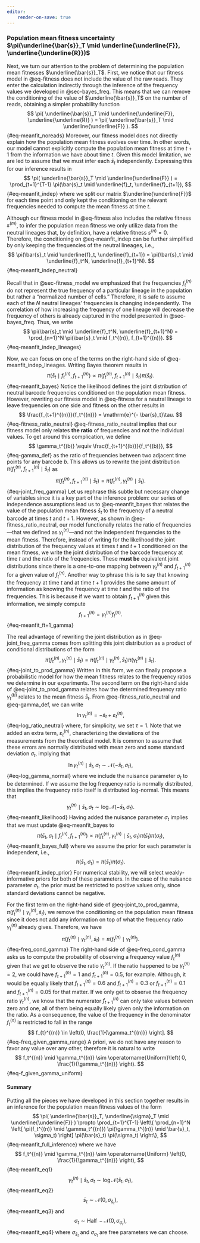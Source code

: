 ```yaml
---
editor:
    render-on-save: true
---
```


### Population mean fitness uncertainty $\pi(\underline{\bar{s}}_T \mid \underline{\underline{F}}, \underline{\underline{R}})$ {#sec-bayes_meanfit}

Next, we turn our attention to the problem of determining the population mean
fitnesses $\underline{\bar{s}}_T$. First, we notice that our fitness model in
@eq-fitness does not include the value of the raw reads. They enter the
calculation indirectly through the inference of the frequency values we
developed in @sec-bayes_freq. This means that we can remove the conditioning of
the value of $\underline{\bar{s}}_T$ on the number of reads, obtaining a simpler
probability function
$$
\pi(
    \underline{\bar{s}}_T \mid 
    \underline{\underline{F}}, \underline{\underline{R}}
) = 
\pi(
    \underline{\bar{s}}_T \mid 
    \underline{\underline{F}}
).
$${#eq-meanfit_noreads}
Moreover, our fitness model does not directly explain how the population mean
fitness evolves over time. In other words, our model cannot explicitly compute
the population mean fitness at time $t+1$ from the information we have about
time $t$. Given this model limitation, we are led to assume that we must infer
each $\bar{s}_t$ independently. Expressing this for our inference
results in
$$
\pi(
    \underline{\bar{s}}_T \mid 
    \underline{\underline{F}}
) =
\prod_{t=1}^{T-1} \pi(\bar{s}_t \mid \underline{f}_t, \underline{f}_{t+1}),
$${#eq-meanfit_indep}
where we split our matrix $\underline{\underline{F}}$ for each time point and
only kept the conditioning on the relevant frequencies needed to compute the
mean fitness at time $t$.

Although our fitness model in @eq-fitness also includes the relative fitness
$s^{(m)}$, to infer the population mean fitness we only utilize data from the
neutral lineages that, by definition, have a relative fitness $s^{(n)} = 0$.
Therefore, the conditioning on @eq-meanfit_indep can be further simplified by
only keeping the frequencies of the neutral lineages, i.e.,
$$
\pi(\bar{s}_t \mid \underline{f}_t, \underline{f}_{t+1}) =
\pi(\bar{s}_t \mid \underline{f}_t^N, \underline{f}_{t+1}^N).
$${#eq-meanfit_indep_neutral}

Recall that in @sec-fitness_model we emphasized that the frequencies $f_t^{(n)}$
do not represent the true frequency of a particular lineage in the population
but rather a "normalized number of cells." Therefore, it is safe to assume each
of the $N$ neutral lineages' frequencies is changing independently. The
correlation of how increasing the frequency of one lineage will decrease the
frequency of others is already captured in the model presented in
@sec-bayes_freq. Thus, we write
$$
\pi(\bar{s}_t \mid \underline{f}_t^N, \underline{f}_{t+1}^N) =
\prod_{n=1}^N \pi(\bar{s}_t \mid f_t^{(n)}, f_{t+1}^{(n)}).
$${#eq-meanfit_indep_lineages}

Now, we can focus on one of the terms on the right-hand side of
@eq-meanfit_indep_lineages. Writing Bayes theorem results in
$$
\pi(\bar{s}_t \mid f_t^{(n)}, f_{t+1}^{(n)}) \propto
\pi(f_t^{(n)}, f_{t+1}^{(n)} \mid \bar{s}_t) \pi(\bar{s}_t).
$${#eq-meanfit_bayes}
Notice the likelihood defines the joint distribution of neutral barcode
frequencies conditioned on the population mean fitness. However, rewriting our
fitness model in @eq-fitness for a neutral lineage to leave frequencies on one
side and fitness on the other results in
$$
\frac{f_{t+1}^{(n)}}{f_t^{(n)}} = \mathrm{e}^{- \bar{s}_t}\tau.
$${#eq-fitness_ratio_neutral}
@eq-fitness_ratio_neutral implies that our fitness model only relates **the
ratio** of frequencies and not the individual values. To get around this 
complication, we define
$$
\gamma_t^{(b)} \equiv \frac{f_{t+1}^{(b)}}{f_t^{(b)}},
$${#eq-gamma_def}
as the ratio of frequencies between two adjacent time points for any barcode
$b$. This allows us to rewrite the joint distribution
$\pi(f_t^{(n)}, f_{t+1}^{(n)} \mid \bar{s}_t)$ as
$$
\pi(f_t^{(n)}, f_{t+1}^{(n)} \mid \bar{s}_t) =
\pi(f_t^{(n)}, \gamma_{t}^{(n)} \mid \bar{s}_t).
$${#eq-joint_freq_gamma}
Let us rephrase this subtle but necessary change of variables since it is a key
part of the inference problem: our series of independence assumptions lead us to
@eq-meanfit_bayes that relates the value of the population mean fitness
$\bar{s}_t$ to the frequency of a neutral barcode at times $t$ and $t+1$. 
However, as shown in @eq-fitness_ratio_neutral, our model functionally relates
the ratio of frequencies---that we defined as $\gamma_t^{(n)}$---and not the
independent frequencies to the mean fitness. Therefore, instead of writing for
the likelihood the joint distribution of the frequency values at times $t$ and
$t+1$ conditioned on the mean fitness, we write the joint distribution of the
barcode frequency at time $t$ and the ratio of the frequencies. These **must
be** equivalent joint distributions since there is a one-to-one mapping between
$\gamma_t^{(n)}$ and $f_{t+1}^{(n)}$ for a given value of $f_t^{(n)}$. Another
way to phrase this is to say that knowing the frequency at time $t$ and at time
$t+1$ provides the same amount of information as knowing the frequency at time
$t$ and the ratio of the frequencies. This is because if we want to obtain
$f_{t+1}^{(n)}$ given this information, we simply compute
$$
f_{t+1}^{(n)} = \gamma_t^{(n)} f_t^{(n)}.
$${#eq-meanfit_ft+1_gamma}

The real advantage of rewriting the joint distribution as in
@eq-joint_freq_gamma comes from splitting this joint distribution as a product
of conditional distributions of the form
$$
\pi(f_t^{(n)}, \gamma_{t}^{(n)} \mid \bar{s}_t) =
\pi(f_t^{(n)} \mid \gamma_{t}^{(n)}, \bar{s}_t)
\pi(\gamma_{t}^{(n)} \mid \bar{s}_t).
$${#eq-joint_to_prod_gamma}
Written in this form, we can finally propose a probabilistic model for how the
mean fitness relates to the frequency ratios we determine in our experiments.
The second term on the right-hand side of @eq-joint_to_prod_gamma relates how
the determined frequency ratio $\gamma_t^{(b)}$ relates to the mean fitness
$\bar{s}_t$. From @eq-fitness_ratio_neutral and @eq-gamma_def, we can write
$$
\ln \gamma_t^{(n)} = - \bar{s}_t + \varepsilon_t^{(n)},
$${#eq-log_ratio_neutral}
where, for simplicity, we set $\tau = 1$. Note that we added an extra term,
$\varepsilon_t^{(n)}$, characterizing the deviations of the measurements from
the theoretical model. It is common to assume that these errors are normally
distributed with mean zero and some standard deviation $\sigma_t$, implying that
$$
\ln \gamma_t^{(n)} \mid \bar{s}_t, \sigma_t  \sim 
\mathcal{N}\left(-\bar{s}_t, \sigma_t \right),
$${#eq-log_gamma_normal}
where we include the nuisance parameter $\sigma_t$ to be determined. If we 
assume the log frequency ratio is normally distributed, this implies the 
frequency ratio itself is distributed log-normal. This means that
$$
\gamma_t^{(n)} \mid \bar{s}_t, \sigma_t  \sim 
\log \mathcal{N}\left(-\bar{s}_t, \sigma_t \right).
$${#eq-meanfit_likelihood}
Having added the nuisance parameter $\sigma_t$ implies that we must update
@eq-meanfit_bayes to
$$
\pi(\bar{s}_t, \sigma_t \mid f_t^{(n)}, f_{t+1}^{(n)}) \propto
\pi(f_t^{(n)}, \gamma_t^{(n)} \mid \bar{s}_t, \sigma_t) 
\pi(\bar{s}_t) \pi(\sigma_t),
$${#eq-meanfit_bayes_full}
where we assume the prior for each parameter is independent, i.e.,
$$
\pi(\bar{s}_t, \sigma_t) = \pi(\bar{s}_t) \pi(\sigma_t).
$${#eq-meanfit_indep_prior}
For numerical stability, we will select weakly-informative priors for both of
these parameters. In the case of the nuisance parameter $\sigma_t$, the prior
must be restricted to positive values only, since standard deviations cannot be
negative.

For the first term on the right-hand side of @eq-joint_to_prod_gamma,
$\pi(f_t^{(n)} \mid \gamma_{t}^{(n)}, \bar{s}_t)$, we remove the conditioning
on the population mean fitness since it does not add any information on top of
what the frequency ratio $\gamma_t^{(n)}$ already gives. Therefore, we have
$$
\pi(f_t^{(n)} \mid \gamma_{t}^{(n)}, \bar{s}_t) =
\pi(f_t^{(n)} \mid \gamma_{t}^{(n)}).
$${#eq-freq_cond_gamma}
The right-hand side of @eq-freq_cond_gamma asks us to compute the probability
of observing a frequency value $f_t^{(n)}$ given that we get to observe the
ratio $\gamma_{t}^{(n)}$. If the ratio happened to be $\gamma_{t}^{(n)} = 2$,
we could have $f_{t+1}^{(n)} = 1$ and $f_{t+1}^{(n)} = 0.5$, for example.
Although, it would be equally likely that $f_{t+1}^{(n)} = 0.6$ and
$f_{t+1}^{(n)} = 0.3$ or $f_{t+1}^{(n)} = 0.1$ and $f_{t+1}^{(n)} = 0.05$ for
that matter. If we only get to observe the frequency ratio $\gamma_t^{(n)}$, we
know that the numerator $f_{t+1}^{(n)}$ can only take values between zero and
one, all of them being equally likely given only the information on the ratio.
As a consequence, the value of the frequency in the denominator $f_{t}^{(n)}$ is
restricted to fall in the range
$$
f_{t}^{(n)} \in \left(0, \frac{1}{\gamma_t^{(n)}} \right].
$${#eq-freq_given_gamma_range}
A priori, we do not have any reason to favor any value over any other, therefore
it is natural to write
$$
f_t^{(n)} \mid \gamma_t^{(n)} \sim 
\operatorname{Uniform}\left( 0, \frac{1}{\gamma_t^{(n)}} \right).
$${#eq-f_given_gamma_uniform}

#### Summary

Putting all the pieces we have developed in this section together results in an
inference for the population mean fitness values of the form
$$
\pi(
    \underline{\bar{s}}_T, \underline{\sigma}_T \mid \underline{\underline{F}}
) \propto
\prod_{t=1}^{T-1} \left\{
    \prod_{n=1}^N \left[
        \pi(f_t^{(n)} \mid \gamma_t^{(n)}) 
        \pi(\gamma_t^{(n)} \mid \bar{s}_t, \sigma_t)
    \right]
    \pi(\bar{s}_t) \pi(\sigma_t)
\right\},
$${#eq-meanfit_full_inference}
where we have
$$
f_t^{(n)} \mid \gamma_t^{(n)} \sim 
\operatorname{Uniform} \left(0, \frac{1}{\gamma_t^{(n)}} \right),
$${#eq-meanfit_eq1}
$$
\gamma_t^{(n)} \mid \bar{s}_t, \sigma_t \sim 
\log\mathcal{N}(\bar{s}_t, \sigma_t),
$${#eq-meanfit_eq2}
$$
\bar{s}_t \sim \mathcal{N}(0, \sigma_{\bar{s}_t}),
$${#eq-meanfit_eq3}
and
$$
\sigma_t \sim \operatorname{Half}-\mathcal{N}(0, \sigma_{\sigma_t}),
$${#eq-meanfit_eq4}
where $\sigma_{\bar{s}_t}$ and $\sigma_{\sigma_t}$ are free parameters we can
choose.